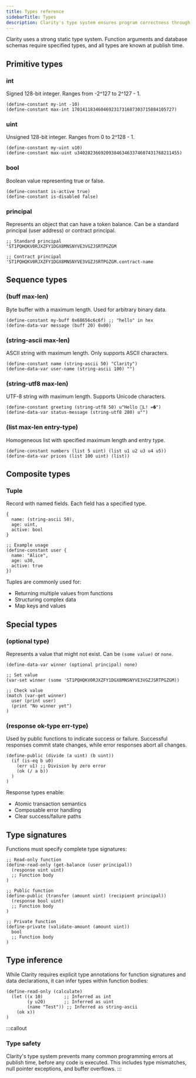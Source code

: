 ```yaml
---
title: Types reference
sidebarTitle: Types
description: Clarity's type system ensures program correctness through static type checking
---
```


Clarity uses a strong static type system. Function arguments and database schemas require specified types, and all types are known at publish time.

## Primitive types

### int

Signed 128-bit integer. Ranges from -2^127 to 2^127 - 1.

```clarity
(define-constant my-int -10)
(define-constant max-int 170141183460469231731687303715884105727)
```

### uint

Unsigned 128-bit integer. Ranges from 0 to 2^128 - 1.

```clarity
(define-constant my-uint u10)
(define-constant max-uint u340282366920938463463374607431768211455)
```

### bool

Boolean value representing true or false.

```clarity
(define-constant is-active true)
(define-constant is-disabled false)
```

### principal

Represents an object that can have a token balance. Can be a standard principal (user address) or contract principal.

```clarity
;; Standard principal
'ST1PQHQKV0RJXZFY1DGX8MNSNYVE3VGZJSRTPGZGM

;; Contract principal
'ST1PQHQKV0RJXZFY1DGX8MNSNYVE3VGZJSRTPGZGM.contract-name
```

## Sequence types

### (buff max-len)

Byte buffer with a maximum length. Used for arbitrary binary data.

```clarity
(define-constant my-buff 0x68656c6c6f) ;; "hello" in hex
(define-data-var message (buff 20) 0x00)
```

### (string-ascii max-len)

ASCII string with maximum length. Only supports ASCII characters.

```clarity
(define-constant name (string-ascii 50) "Clarity")
(define-data-var user-name (string-ascii 100) "")
```

### (string-utf8 max-len)

UTF-8 string with maximum length. Supports Unicode characters.

```clarity
(define-constant greeting (string-utf8 50) u"Hello L! =�")
(define-data-var status-message (string-utf8 280) u"")
```

### (list max-len entry-type)

Homogeneous list with specified maximum length and entry type.

```clarity
(define-constant numbers (list 5 uint) (list u1 u2 u3 u4 u5))
(define-data-var prices (list 100 uint) (list))
```

## Composite types

### Tuple

Record with named fields. Each field has a specified type.

```clarity
{
  name: (string-ascii 50),
  age: uint,
  active: bool
}

;; Example usage
(define-constant user {
  name: "Alice",
  age: u30,
  active: true
})
```

Tuples are commonly used for:
- Returning multiple values from functions
- Structuring complex data
- Map keys and values

## Special types

### (optional type)

Represents a value that might not exist. Can be `(some value)` or `none`.

```clarity
(define-data-var winner (optional principal) none)

;; Set value
(var-set winner (some 'ST1PQHQKV0RJXZFY1DGX8MNSNYVE3VGZJSRTPGZGM))

;; Check value
(match (var-get winner)
  user (print user)
  (print "No winner yet")
)
```

### (response ok-type err-type)

Used by public functions to indicate success or failure. Successful responses commit state changes, while error responses abort all changes.

```clarity
(define-public (divide (a uint) (b uint))
  (if (is-eq b u0)
    (err u1) ;; Division by zero error
    (ok (/ a b))
  )
)
```

Response types enable:
- Atomic transaction semantics
- Composable error handling
- Clear success/failure paths

## Type signatures

Functions must specify complete type signatures:

```clarity
;; Read-only function
(define-read-only (get-balance (user principal))
  (response uint uint)
  ;; Function body
)

;; Public function
(define-public (transfer (amount uint) (recipient principal))
  (response bool uint)
  ;; Function body
)

;; Private function
(define-private (validate-amount (amount uint))
  bool
  ;; Function body
)
```

## Type inference

While Clarity requires explicit type annotations for function signatures and data declarations, it can infer types within function bodies:

```clarity
(define-read-only (calculate)
  (let ((x 10)        ;; Inferred as int
        (y u20)       ;; Inferred as uint
        (name "Test")) ;; Inferred as string-ascii
    (ok x))
)
```



:::callout
### Type safety
Clarity's type system prevents many common programming errors at publish time, before any code is executed. This includes type mismatches, null pointer exceptions, and buffer overflows.
:::
